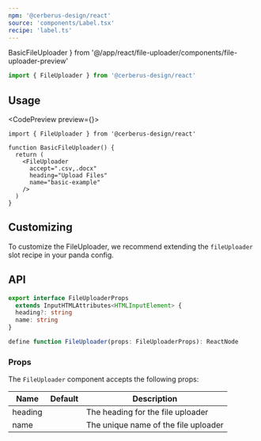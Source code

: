 ```yaml
---
npm: '@cerberus-design/react'
source: 'components/Label.tsx'
recipe: 'label.ts'
---
```


  BasicFileUploader
} from '@/app/react/file-uploader/components/file-uploader-preview'

```ts
import { FileUploader } from '@cerberus-design/react'
```

## Usage

<CodePreview preview={<BasicFileUploader />}>
```tsx title="file-uploader.tsx" {5,6}
import { FileUploader } from '@cerberus-design/react'

function BasicFileUploader() {
  return (
    <FileUploader
      accept=".csv,.docx"
      heading="Upload Files"
      name="basic-example"
    />
  )
}
```
</CodePreview>

## Customizing

To customize the FileUploader, we recommend extending the `fileUploader` slot recipe in your panda config.

## API

```ts showLineNumbers=false
export interface FileUploaderProps
  extends InputHTMLAttributes<HTMLInputElement> {
  heading?: string
  name: string
}

define function FileUploader(props: FileUploaderProps): ReactNode
```

### Props

The `FileUploader` component accepts the following props:

| Name     | Default | Description                                                   |
| -------- | ------- | ------------------------------------------------------------- |
| heading  |         | The heading for the file uploader                             |
| name     |         | The unique name of the file uploader                                  |
